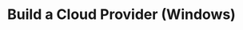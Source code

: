 ---
categories: ["Praetor App"]
tags: ["Praetor App"]
weight: 6
title: "Build a Cloud Provider (Windows)"
linkTitle: "Build a Cloud Provider (Windows)"
--- 